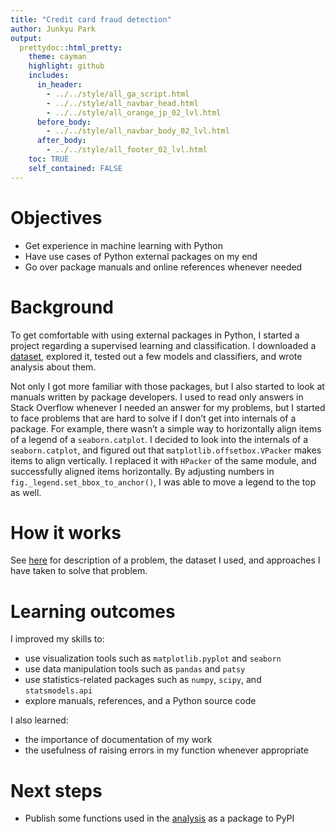 ```yaml
---
title: "Credit card fraud detection"
author: Junkyu Park
output: 
  prettydoc::html_pretty:
    theme: cayman
    highlight: github
    includes:
      in_header: 
        - ../../style/all_ga_script.html
        - ../../style/all_navbar_head.html
        - ../../style/all_orange_jp_02_lvl.html
      before_body:
        - ../../style/all_navbar_body_02_lvl.html
      after_body:
        - ../../style/all_footer_02_lvl.html
    toc: TRUE
    self_contained: FALSE
---
```



# Objectives

* Get experience in machine learning with Python
* Have use cases of Python external packages on my end
* Go over package manuals and online references whenever needed


# Background

To get comfortable with using external packages in Python, I started a project regarding a supervised learning and classification. I downloaded a [dataset](https://www.kaggle.com/mlg-ulb/creditcardfraud/), explored it, tested out a few models and classifiers, and wrote analysis about them.

Not only I got more familiar with those packages, but I also started to look at manuals written by package developers. I used to read only answers in Stack Overflow whenever I needed an answer for my problems, but I started to face problems that are hard to solve if I don't get into internals of a package. For example, there wasn't a simple way to horizontally align items of a legend of a `seaborn.catplot`. I decided to look into the internals of a `seaborn.catplot`, and figured out that `matplotlib.offsetbox.VPacker` makes items to align vertically. I replaced it with `HPacker` of the same module, and successfully aligned items horizontally. By adjusting numbers in `fig._legend.set_bbox_to_anchor()`, I was able to move a legend to the top as well.



# How it works

See [here](creditcardfraud/analysis.html) for description of a problem, the dataset I used, and approaches I have taken to solve that problem.



# Learning outcomes

I improved my skills to:

* use visualization tools such as `matplotlib.pyplot` and `seaborn`
* use data manipulation tools such as `pandas` and `patsy`
* use statistics-related packages such as `numpy`, `scipy`, and `statsmodels.api`
* explore manuals, references, and a Python source code

I also learned:

* the importance of documentation of my work
* the usefulness of raising errors in my function whenever appropriate


# Next steps

* Publish some functions used in the [analysis](creditcardfraud/analysis.html) as a package to PyPI



